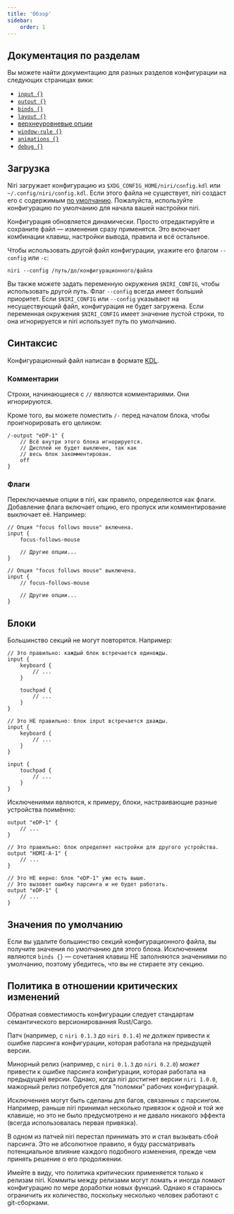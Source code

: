 ```yaml
---
title: 'Обзор'
sidebar:
    order: 1
---
```


## Документация по разделам

Вы можете найти документацию для разных разделов конфигурации на следующих
страницах вики:

-   [`input {}`](/niri/configuration/input)
-   [`output {}`](/niri/configuration/output)
-   [`binds {}`](/niri/configuration/binds)
-   [`layout {}`](/niri/configuration/layout)
-   [верхнеуровневые опции](#)
-   [`window-rule {}`](#)
-   [`animations {}`](#)
-   [`debug {}`](#)

## Загрузка

Niri загружает конфигурацию из `$XDG_CONFIG_HOME/niri/config.kdl` или `~/.config/niri/config.kdl`.
Если этого файла не существует, niri создаст его с содержимым
[по умолчанию](https://github.com/YaLTeR/niri/blob/main/resources/default-config.kdl).
Пожалуйста, используйте конфигурацию по умолчанию для начала вашей настройки niri.

Конфигурация обновляется динамически. Просто отредактируйте и сохраните файл &mdash;
изменения сразу применятся. Это включает комбинации клавиш, настройки вывода, правила
и всё остальное.

Чтобы использовать другой файл конфигурации, укажите его флагом `--config` или `-c`:

```shell
niri --config /путь/до/конфигурационного/файла
```

Вы также можете задать переменную окружения `$NIRI_CONFIG`, чтобы использовать другой
путь. Флаг `--config` всегда имеет больший приоритет. Если `$NIRI_CONFIG` или `--config`
указывают на несуществующий файл, конфигурация не будет загружена. 
Если переменная окружения `$NIRI_CONFIG` имеет значение пустой строки,
то она игнорируется и niri использует путь по умолчанию.

## Синтаксис

Конфигурационный файл написан в формате [KDL](https://kdl.dev/).

### Комментарии

Строки, начинающиеся с `//` являются комментариями. Они игнорируются.

Кроме того, вы можете поместить `/-` перед началом блока, чтобы
проигнорировать его целиком:

```kdl
/-output "eDP-1" {
    // Всё внутри этого блока игнорируется.
    // Дисплей не будет выключен, так как
    // весь блок закомментирован.
    off
}
```

### Флаги

Переключаемые опции в niri, как правило, определяются как флаги.
Добавление флага включает опцию, его пропуск или комментирование
выключает её. Например:

```kdl
// Опция "focus follows mouse" включена.
input {
    focus-follows-mouse

    // Другие опции...
}
```

```kdl
// Опция "focus follows mouse" выключена.
input {
    // focus-follows-mouse

    // Другие опции...
}
```

## Блоки

Большинство секций не могут повторятся. Например:

```kdl
// Это правильно: каждый блок встречается единожды.
input {
    keyboard {
        // ...
    }

    touchpad {
        // ...
    }
}
```

```kdl
// Это НЕ правильно: блок input встречается дважды.
input {
    keyboard {
        // ...
    }
}

input {
    touchpad {
        // ...
    }
}
```

Исключениями являются, к примеру, блоки, настраивающие разные устройства
поимённо:


```kdl
output "eDP-1" {
    // ...
}

// Это правильно: блок определяет настройки для другого устройства.
output "HDMI-A-1" {
    // ...
}

// Это НЕ верно: блок "eDP-1" уже есть выше.
// Это вызовет ошибку парсинга и не будет работать.
output "eDP-1" {
    // ...
}
```

## Значения по умолчанию

Если вы удалите большинство секций конфигурационного файла,
вы получите значения по умолчанию для этого блока.
Исключением являются `binds {}` &mdash; сочетания клавиш НЕ заполняются
значениями по умолчанию, поэтому убедитесь, что вы не стираете эту секцию.

## Политика в отношении критических изменений

Обратная совместимость конфигурации следует стандартам семантического
версионированния Rust/Cargo.

Патч (например, с `niri 0.1.3` до `niri 0.1.4`) *не должен* привести к ошибке
парсинга конфигурации, которая работала на предыдущей версии.

Минорный релиз (например, с `niri 0.1.3` до `niri 0.2.0`) *может* привести к
ошибке парсинга конфигурации, которая работала на предыдущей версии.
Однако, когда niri достигнет версии `niri 1.0.0`, мажорный релиз потребуется
для "поломки" рабочих конфигураций.

Исключениея могут быть сделаны для багов, связанных с парсингом.
Например, раньше niri принимал несколько привязок к одной и той же клавише,
но это не было предусмотрено и не давало никакого эффекта
(всегда использовалась первая привязка).

В одном из патчей niri перестал принимать это и стал вызывать сбой парсинга.
Это не абсолютное правило, я буду рассматривать потенциальное влияние каждого
подобного изменения, прежде чем принять решение о его продолжении.

Имейте в виду, что политика  критических применяется только к релизам niri.
Коммиты между релизами могут ломать и иногда ломают конфигурацию по мере
доработки новых функций. Однако я стараюсь ограничить их количество, поскольку
несколько человек работают с git-сборками.
